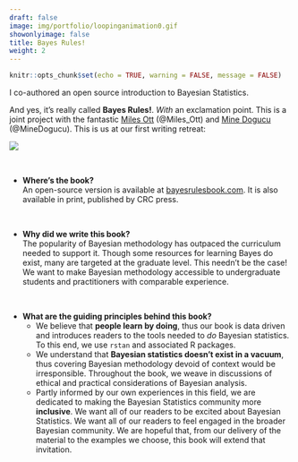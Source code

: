 ```yaml
---
draft: false
image: img/portfolio/loopinganimation0.gif
showonlyimage: false
title: Bayes Rules!
weight: 2
---
```


```r
knitr::opts_chunk$set(echo = TRUE, warning = FALSE, message = FALSE)
```

I co-authored an open source introduction to Bayesian Statistics.

<!--more-->


And yes, it's really called **Bayes Rules!**.  *With* an exclamation point. This is a joint project with the fantastic [Miles Ott](https://milesott.com/) (@Miles_Ott) and [Mine Dogucu](https://mdogucu.ics.uci.edu/) (@MineDogucu).  This is us at our first writing retreat:

![](/portfolio/bayes_rules_files/bayes_band.jpeg)



\



- **Where's the book?**    
    An open-source version is available at [bayesrulesbook.com](bayesrulesbook.com). It is also available in print, published by CRC press.


\




- **Why did we write this book?**    
    The popularity of Bayesian methodology has outpaced the curriculum needed to support it. Though some resources for learning Bayes do exist, many are targeted at the graduate level. This needn't be the case!  We want to make Bayesian methodology accessible to undergraduate students and practitioners with comparable experience.
    
    


\


- **What are the guiding principles behind this book?**    
    - We believe that **people learn by doing**, thus our book is data driven and introduces readers to the tools needed to *do* Bayesian statistics. To this end, we use `rstan` and associated R packages.
    - We understand that **Bayesian statistics doesn't exist in a vacuum**, thus covering Bayesian methodology devoid of context would be irresponsible. Throughout the book, we weave in discussions of ethical and practical considerations of Bayesian analysis.
    - Partly informed by our own experiences in this field, we are dedicated to making the Bayesian Statistics community more **inclusive**.  We want all of our readers to be excited about Bayesian Statistics.  We want all of our readers to feel engaged in the broader Bayesian community.  We are hopeful that, from our delivery of the material to the examples we choose, this book will extend that invitation.      

